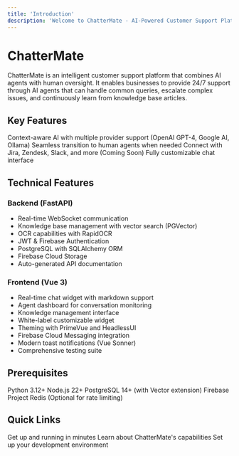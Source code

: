 ```yaml
---
title: 'Introduction'
description: 'Welcome to ChatterMate - AI-Powered Customer Support Platform'
---
```


# ChatterMate

ChatterMate is an intelligent customer support platform that combines AI agents with human oversight. It enables businesses to provide 24/7 support through AI agents that can handle common queries, escalate complex issues, and continuously learn from knowledge base articles.

## Key Features

<CardGroup cols={2}>
  <Card title="AI-Powered Responses" icon="robot">
    Context-aware AI with multiple provider support (OpenAI GPT-4, Google AI, Ollama)
  </Card>
  <Card title="Human Handoff" icon="users">
    Seamless transition to human agents when needed
  </Card>
  <Card title="Deep Integration" icon="plug">
    Connect with Jira, Zendesk, Slack, and more (Coming Soon)
  </Card>
  <Card title="Custom Theming" icon="palette">
    Fully customizable chat interface
  </Card>
</CardGroup>

## Technical Features

### Backend (FastAPI)
- Real-time WebSocket communication
- Knowledge base management with vector search (PGVector)
- OCR capabilities with RapidOCR
- JWT & Firebase Authentication
- PostgreSQL with SQLAlchemy ORM
- Firebase Cloud Storage
- Auto-generated API documentation

### Frontend (Vue 3)
- Real-time chat widget with markdown support
- Agent dashboard for conversation monitoring
- Knowledge management interface
- White-label customizable widget
- Theming with PrimeVue and HeadlessUI
- Firebase Cloud Messaging integration
- Modern toast notifications (Vue Sonner)
- Comprehensive testing suite

## Prerequisites

<Check>Python 3.12+</Check>
<Check>Node.js 22+</Check>
<Check>PostgreSQL 14+ (with Vector extension)</Check>
<Check>Firebase Project</Check>
<Check>Redis (Optional for rate limiting)</Check>

## Quick Links

<CardGroup cols={2}>
  <Card title="Quickstart" icon="play" href="quickstart">
    Get up and running in minutes
  </Card>
  <Card title="Features" icon="stars" href="features/organization">
    Learn about ChatterMate's capabilities
  </Card>
  <Card title="Development" icon="code-branch" href="deployment/docker">
    Set up your development environment
  </Card>
</CardGroup> 